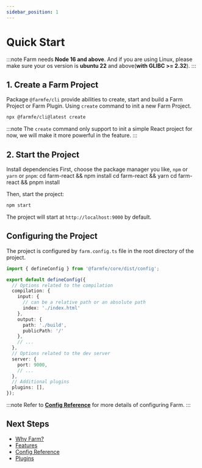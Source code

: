 ```yaml
---
sidebar_position: 1
---
```



# Quick Start
:::note
Farm needs **Node 16 and above**. And if you are using Linux, please make sure your os version is **ubuntu 22** and above(**with GLIBC >= 2.32**).
:::

## 1. Create a Farm Project
Package `@farmfe/cli` provide abilities to create, start and build a Farm Project or Farm Plugin. Using `create` command to init a new Farm Project.

```bash
npx @farmfe/cli@latest create
```
:::note
The `create` command only support to init a simple React project for now, we will make it more powerful in the feature.
:::

## 2. Start the Project
Install dependencies First, choose the package manager you like, `npm` or `yarn` or `pnpm`:
<Tabs>
<TabItem value="npm" label="npm">
<CodeBlock>
cd farm-react && npm install
</CodeBlock>
</TabItem>
<TabItem value="yarn" label="yarn">
<CodeBlock>
cd farm-react && yarn
</CodeBlock>
</TabItem>
<TabItem value="pnpm" label="pnpm">
<CodeBlock>
cd farm-react && pnpm install
</CodeBlock>
</TabItem>
</Tabs>

Then, start the project:

```bash
npm start
```

The project will start at `http://localhost:9000` by default.

## Configuring the Project

The project is configured by `farm.config.ts` file in the root directory of the project.

```ts title="farm.config.ts"
import { defineConfig } from '@farmfe/core/dist/config';

export default defineConfig({
  // Options related to the compilation
  compilation: {
    input: {
      // can be a relative path or an absolute path
      index: './index.html'
    },
    output: {
      path: './build',
      publicPath: '/'
    },
    // ...
  },
  // Options related to the dev server
  server: {
    port: 9000,
    // ...
  },
  // Additional plugins
  plugins: [],
});
```
:::note
Refer to **[Config Reference](/docs/config)** for more details of configuring Farm.
:::

## Next Steps

- [Why Farm?](/docs/why-farm)
- [Features](/docs/features)
- [Config Reference](/docs/config)
- [Plugins](/docs/plugins)

